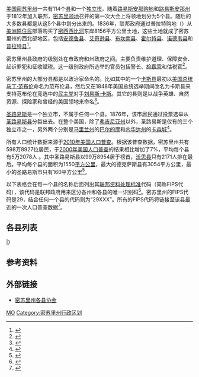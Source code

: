 {{Image label begin|image=Missouri Locator Map.PNG|thumb|caption=可点击的密苏里州各县分布图|width={{{width|387}}}|float={{{float|right}}}}}
{{Image label|x= 24|y= 18|scale={{{width|387}}}/387|text=[[艾奇逊县_(密苏里州)|AT]]}}
{{Image label|x= 32|y= 36|scale={{{width|387}}}/387|text=[[霍尔特县_(密苏里州)|HO]]}}
{{Image label|x= 52|y= 20|scale={{{width|387}}}/387|text=[[诺德韦县_(密苏里州)|ND]]}}
{{Image label|x= 57|y= 48|scale={{{width|387}}}/387|text=[[安德鲁县_(密苏里州)|AN]]}}
{{Image label|x= 59|y= 71|scale={{{width|387}}}/387|text=[[布坎南县_(密苏里州)|BH]]}}
{{Image label|x= 61|y= 91|scale={{{width|387}}}/387|text=[[普拉特县_(密苏里州)|PL]]}}
{{Image label|x= 79|y= 94|scale={{{width|387}}}/387|text=[[克莱县_(密苏里州)|CY]]}}
{{Image label|x= 80|y= 76|scale={{{width|387}}}/387|text=[[克林顿县_(密苏里州)|CT]]}}
{{Image label|x= 79|y= 55|scale={{{width|387}}}/387|text=[[迪卡尔布县_(密苏里州)|DK]]}}
{{Image label|x= 79|y= 34|scale={{{width|387}}}/387|text=[[金特里县_(密苏里州)|GY]]}}
{{Image label|x= 76|y= 15|scale={{{width|387}}}/387|text=[[沃思县_(密苏里州)|WO]]}}
{{Image label|x=103|y= 24|scale={{{width|387}}}/387|text=[[哈里森县_(密苏里州)|HA]]}}
{{Image label|x=103|y= 51|scale={{{width|387}}}/387|text=[[戴维斯县_(密苏里州)|DV]]}}
{{Image label|x=103|y= 73|scale={{{width|387}}}/387|text=[[考德威尔县_(密苏里州)|CD]]}}
{{Image label|x=103|y= 93|scale={{{width|387}}}/387|text=[[雷县_(密苏里州)|RY]]}}
{{Image label|x=129|y= 87|scale={{{width|387}}}/387|text=[[卡洛尔县_(密苏里州)|CR]]}}
{{Image label|x=128|y= 63|scale={{{width|387}}}/387|text=[[利文斯顿县_(密苏里州)|LV]]}}
{{Image label|x=126|y= 40|scale={{{width|387}}}/387|text=[[格兰迪县_(密苏里州)|GN]]}}
{{Image label|x=125|y= 19|scale={{{width|387}}}/387|text=[[默瑟县_(密苏里州)|ME]]}}
{{Image label|x=155|y= 14|scale={{{width|387}}}/387|text=[[普特南县_(密苏里州)|PM]]}}
{{Image label|x=152|y= 34|scale={{{width|387}}}/387|text=[[沙利文县_(密苏里州)|SV]]}}
{{Image label|x=156|y= 57|scale={{{width|387}}}/387|text=[[林县_(密苏里州)|LI]]}}
{{Image label|x=159|y= 80|scale={{{width|387}}}/387|text=[[沙里顿县_(密苏里州)|CN]]}}
{{Image label|x=186|y= 86|scale={{{width|387}}}/387|text=[[兰道夫县_(密苏里州)|RH]]}}
{{Image label|x=181|y= 59|scale={{{width|387}}}/387|text=[[梅肯县_(密苏里州)|MC]]}}
{{Image label|x=181|y= 35|scale={{{width|387}}}/387|text=[[亚代尔县_(密苏里州)|AD]]}}
{{Image label|x=185|y= 15|scale={{{width|387}}}/387|text=[[斯凯勒县_(密苏里州)|SR]]}}
{{Image label|x=207|y= 16|scale={{{width|387}}}/387|text=[[苏格兰县_(密苏里州)|SD]]}}
{{Image label|x=228|y= 19|scale={{{width|387}}}/387|text=[[克拉克县_(密苏里州)|CK]]}}
{{Image label|x=207|y= 39|scale={{{width|387}}}/387|text=[[诺克斯县_(密苏里州)|KX]]}}
{{Image label|x=229|y= 41|scale={{{width|387}}}/387|text=[[刘易斯县_(密苏里州)|LW]]}}
{{Image label|x=211|y= 62|scale={{{width|387}}}/387|text=[[谢尔比县_(密苏里州)|SH]]}}
{{Image label|x=234|y= 61|scale={{{width|387}}}/387|text=[[马里昂县_(密苏里州)|MN]]}}
{{Image label|x=214|y= 84|scale={{{width|387}}}/387|text=[[门罗县_(密苏里州)|MR]]}}
{{Image label|x=241|y= 78|scale={{{width|387}}}/387|text=[[罗尔斯县_(密苏里州)|RS]]}}
{{Image label|x=222|y=104|scale={{{width|387}}}/387|text=[[奥德雷恩县_(密苏里州)|AU]]}}
{{Image label|x=262|y= 93|scale={{{width|387}}}/387|text=[[派克县_(密苏里州)|PI]]}}
{{Image label|x=274|y=114|scale={{{width|387}}}/387|text=[[林肯县_(密苏里州)|LN]]}}
{{Image label|x=245|y=119|scale={{{width|387}}}/387|text=[[蒙哥马利县_(密苏里州)|MY]]}}
{{Image label|x=218|y=128|scale={{{width|387}}}/387|text=[[卡勒韦县_(密苏里州)|CW]]}}
{{Image label|x=196|y=116|scale={{{width|387}}}/387|text=[[布恩县_(密苏里州)|BN]]}}
{{Image label|x=174|y=109|scale={{{width|387}}}/387|text=[[霍华德县_(密苏里州)|HW]]}}
{{Image label|x=146|y=110|scale={{{width|387}}}/387|text=[[萨林县_(密苏里州)|SA]]}}
{{Image label|x=116|y=113|scale={{{width|387}}}/387|text=[[拉法叶县_(密苏里州)|LF]]}}
{{Image label|x= 84|y=119|scale={{{width|387}}}/387|text=[[杰克逊县_(密苏里州)|JK]]}}
{{Image label|x= 82|y=142|scale={{{width|387}}}/387|text=[[卡斯县_(密苏里州)|CS]]}}
{{Image label|x=114|y=136|scale={{{width|387}}}/387|text=[[约翰逊县_(密苏里州)|JO]]}}
{{Image label|x=143|y=137|scale={{{width|387}}}/387|text=[[佩蒂斯县_(密苏里州)|PE]]}}
{{Image label|x=169|y=130|scale={{{width|387}}}/387|text=[[库珀县_(密苏里州)|CP]]}}
{{Image label|x=164|y=160|scale={{{width|387}}}/387|text=[[摩根县_(密苏里州)|MG]]}}
{{Image label|x=179|y=146|scale={{{width|387}}}/387|text=[[莫尼托县_(密苏里州)|MO]]}}
{{Image label|x=199|y=153|scale={{{width|387}}}/387|text=[[科尔县_(密苏里州)|CO]]}}
{{Image label|x=192|y=175|scale={{{width|387}}}/387|text=[[米勒县_(密苏里州)|ML]]}}
{{Image label|x=220|y=161|scale={{{width|387}}}/387|text=[[欧塞奇县_(密苏里州)|OS]]}}
{{Image label|x=218|y=177|scale={{{width|387}}}/387|text=[[玛丽县_(密苏里州)|MA]]}}
{{Image label|x=241|y=158|scale={{{width|387}}}/387|text=[[加斯科内德县_(密苏里州)|GA]]}}
{{Image label|x=258|y=134|scale={{{width|387}}}/387|text=[[沃伦县_(密苏里州)|WN]]}}
{{Image label|x=285|y=134|scale={{{width|387}}}/387|text=[[圣查尔斯县_(密苏里州)|CH]]}}
{{Image label|x=268|y=162|scale={{{width|387}}}/387|text=[[富兰克林县_(密苏里州)|FK]]}}
{{Image label|x=300|y=147|scale={{{width|387}}}/387|text=[[圣路易斯县_(密苏里州)|SL]]}}
{{Image label|x=320|y=143|scale={{{width|387}}}/387|text=[[圣路易斯_(密苏里州)|←LC]]}}
{{Image label|x=297|y=169|scale={{{width|387}}}/387|text=[[杰佛逊县_(密苏里州)|JE]]}}
{{Image label|x=316|y=197|scale={{{width|387}}}/387|text=[[圣热讷维耶沃县_(密苏里州)|SG]]}}
{{Image label|x=337|y=208|scale={{{width|387}}}/387|text=[[佩里县_(密苏里州)|PY]]}}
{{Image label|x=300|y=206|scale={{{width|387}}}/387|text=[[圣弗朗索瓦县_(密苏里州)|SF]]}}
{{Image label|x=310|y=225|scale={{{width|387}}}/387|text=[[麦迪逊县_(密苏里州)|MI]]}}
{{Image label|x=282|y=211|scale={{{width|387}}}/387|text=[[艾昂县_(密苏里州)|IR]]}}
{{Image label|x=276|y=191|scale={{{width|387}}}/387|text=[[华盛顿县_(密苏里州)|WA]]}}
{{Image label|x=254|y=190|scale={{{width|387}}}/387|text=[[克劳福德县_(密苏里州)|CF]]}}
{{Image label|x=227|y=195|scale={{{width|387}}}/387|text=[[费尔普斯县_(密苏里州)|PH]]}}
{{Image label|x=202|y=201|scale={{{width|387}}}/387|text=[[普瓦斯基县_(密苏里州)|PU]]}}
{{Image label|x=167|y=185|scale={{{width|387}}}/387|text=[[康登县_(密苏里州)|CM]]}}
{{Image label|x=142|y=193|scale={{{width|387}}}/387|text=[[希科里县_(密苏里州)|HI]]}}
{{Image label|x=142|y=167|scale={{{width|387}}}/387|text=[[本顿县_(密苏里州)|BE]]}}
{{Image label|x=114|y=162|scale={{{width|387}}}/387|text=[[亨利县_(密苏里州)|HE]]}}
{{Image label|x= 83|y=171|scale={{{width|387}}}/387|text=[[贝茨县_(密苏里州)|BA]]}}
{{Image label|x=115|y=185|scale={{{width|387}}}/387|text=[[圣克莱尔县_(密苏里州)|CL]]}}
{{Image label|x= 83|y=199|scale={{{width|387}}}/387|text=[[弗农县_(密苏里州)|VE]]}}
{{Image label|x=111|y=209|scale={{{width|387}}}/387|text=[[锡达县_(密苏里州)|CE]]}}
{{Image label|x= 84|y=224|scale={{{width|387}}}/387|text=[[巴顿县_(密苏里州)|BT]]}}
{{Image label|x=111|y=228|scale={{{width|387}}}/387|text=[[戴德县_(密苏里州)|DD]]}}
{{Image label|x=136|y=216|scale={{{width|387}}}/387|text=[[波尔克县_(密苏里州)|PK]]}}
{{Image label|x=158|y=211|scale={{{width|387}}}/387|text=[[达拉斯县_(密苏里州)|DA]]}}
{{Image label|x=139|y=241|scale={{{width|387}}}/387|text=[[格林县_(密苏里州)|GR]]}}
{{Image label|x=153|y=262|scale={{{width|387}}}/387|text=[[克里斯蒂安县_(密苏里州)|XN]]}}
{{Image label|x=163|y=239|scale={{{width|387}}}/387|text=[[韦伯斯特县_(密苏里州)|WB]]}}
{{Image label|x=182|y=213|scale={{{width|387}}}/387|text=[[拉克利德县_(密苏里州)|LA]]}}
{{Image label|x=186|y=240|scale={{{width|387}}}/387|text=[[赖特县_(密苏里州)|WR]]}}
{{Image label|x=186|y=263|scale={{{width|387}}}/387|text=[[道格拉斯县_(密苏里州)|DG]]}}
{{Image label|x=219|y=236|scale={{{width|387}}}/387|text=[[德克萨斯县_(密苏里州)|TX]]}}
{{Image label|x=242|y=216|scale={{{width|387}}}/387|text=[[登特县_(密苏里州)|DT]]}}
{{Image label|x=247|y=248|scale={{{width|387}}}/387|text=[[香农县_(密苏里州)|SN]]}}
{{Image label|x=273|y=234|scale={{{width|387}}}/387|text=[[雷诺兹县_(密苏里州)|RN]]}}
{{Image label|x=299|y=251|scale={{{width|387}}}/387|text=[[韦恩县_(密苏里州)|WY]]}}
{{Image label|x=325|y=243|scale={{{width|387}}}/387|text=[[波林格县_(密苏里州)|BO]]}}
{{Image label|x=346|y=230|scale={{{width|387}}}/387|text=[[开普吉拉多县|CG]]}}
{{Image label|x=331|y=269|scale={{{width|387}}}/387|text=[[斯托达德县_(密苏里州)|ST]]}}
{{Image label|x=351|y=254|scale={{{width|387}}}/387|text=[[斯科特县_(密苏里州)|SC]]}}
{{Image label|x=364|y=268|scale={{{width|387}}}/387|text=[[密西西比县_(密苏里州)|MS]]}}
{{Image label|x=340|y=293|scale={{{width|387}}}/387|text=[[新马德里县_(密苏里州)|NM]]}}
{{Image label|x=338|y=319|scale={{{width|387}}}/387|text=[[佩米斯科特县_(密苏里州)|PS]]}}
{{Image label|x=320|y=323|scale={{{width|387}}}/387|text=[[邓克林县_(密苏里州)|DU]]}}
{{Image label|x=305|y=278|scale={{{width|387}}}/387|text=[[巴特勒县_(密苏里州)|BU]]}}
{{Image label|x=274|y=263|scale={{{width|387}}}/387|text=[[卡特县_(密苏里州)|CA]]}}
{{Image label|x=282|y=283|scale={{{width|387}}}/387|text=[[里普利县_(密苏里州)|RI]]}}
{{Image label|x=248|y=281|scale={{{width|387}}}/387|text=[[俄勒冈县_(密苏里州)|OR]]}}
{{Image label|x=222|y=274|scale={{{width|387}}}/387|text=[[豪厄尔县_(密苏里州)|HL]]}}
{{Image label|x=190|y=283|scale={{{width|387}}}/387|text=[[奥札克县|OZ]]}}
{{Image label|x=158|y=282|scale={{{width|387}}}/387|text=[[托尼县_(密苏里州)|TA]]}}
{{Image label|x=134|y=277|scale={{{width|387}}}/387|text=[[斯通县_(密苏里州)|SE]]}}
{{Image label|x=113|y=251|scale={{{width|387}}}/387|text=[[劳伦斯县_(密苏里州)|LR]]}}
{{Image label|x= 86|y=244|scale={{{width|387}}}/387|text=[[杰斯帕县_(密苏里州)|JA]]}}
{{Image label|x= 83|y=265|scale={{{width|387}}}/387|text=[[牛顿县_(密苏里州)|NN]]}}
{{Image label|x=112|y=278|scale={{{width|387}}}/387|text=[[巴里县_(密苏里州)|BY]]}}
{{Image label|x= 82|y=285|scale={{{width|387}}}/387|text=[[麦克唐纳县_(密苏里州)|MD]]}}
{{Image label end}}

[[美国|美国]][[密苏里州|密苏里州]]一共有114个[[县_(美国)|县]]和一个[[独立市|独立市]]。随着[[路易斯安那购地|路易斯安那购地]]和[[路易斯安那州|路易斯安那州]]于1812年加入联邦，[[密苏里领地|密苏里领地]]召开的第一次大会上将领地划分为5个县。随后的大多数县都是从这5个县中划分出来的。1836年，联邦政府通过普拉特购地（{{lang|en|Platte Purchase}}）从[[美洲原住民|美洲原住民]]部落购买了[[密西西比河|密西西比河]]东岸8156平方公里土地，这些土地就成了密苏里州的西北部地区，包括[[安德鲁县_(密苏里州)|安德鲁县]]、[[艾奇逊县_(密苏里州)|艾奇逊县]]、[[布坎南县_(密苏里州)|布坎南县]]、[[霍尔特县_(密苏里州)|霍尔特县]]、[[诺德韦县_(密苏里州)|诺德韦县]]和[[普拉特县_(密苏里州)|普拉特县]]<ref name="sos2">{{cite web|url=http://www.sos.mo.gov/archives/history/timeline/timeline1.asp|title=Timeline of Missouri History: 1673-1799|accessdate=2013-07-02|publisher=Missouri State Government Web|archive-date=2013-07-19|archive-url=https://web.archive.org/web/20130719053457/http://www.sos.mo.gov/archives/history/timeline/timeline1.asp|dead-url=no}}</ref>。

密苏里州县政府的级别处在市政府和州政府之间。主要负责维护道理、保障安全、起诉罪犯和征收赋税。这一级别政府所选举的官员包括警长、[[检察官|检察官]]和估税官<ref name="mo">{{cite web |url=http://www.mo.gov/mo/county.htm |title=County Government Links |accessdate=2010-01-09 |publisher=Missouri State Government Web |archiveurl=https://web.archive.org/web/20100110074754/http://www.mo.gov/mo/county.htm |archivedate=2010-01-10 |deadurl=yes }}</ref>。

密苏里州的大部分县都是以政治家命名的。比如其中的一个[[卡斯县_(密苏里州)|卡斯县]]最初以[[美国总统|美国总统]][[马丁·范布伦|马丁·范布伦]]命名为范布伦县，然后又在1848年美国总统选举期间改名为卡斯县来支持范布伦在竞选中的[[美国民主党|民主党]]对手[[刘易斯·卡斯|刘易斯·卡斯]]。其它的县则是以战争英雄、自然资源、探险家和曾经的美国领地来命名<ref name="sos">{{cite web|url=http://www.sos.mo.gov/archives/history/counties.asp|title=What are the Origins of Missouri Counties?|accessdate=2013-07-02|publisher=Missouri State Government Web|archive-date=2013-05-29|archive-url=https://web.archive.org/web/20130529024318/http://www.sos.mo.gov/archives/history/counties.asp|dead-url=no}}</ref>。

[[圣路易斯|圣路易斯]]是一个独立市，不属于任何一个县。1876年，该市居民通过投票选举从[[圣路易斯县_(密苏里州)|圣路易斯县]]分裂出去。在整个美国，除了[[弗吉尼亚州|弗吉尼亚州]]以外，圣路易斯是仅有的三个独立市之一，另外两个分别是[[马里兰州|马里兰州]]的[[巴尔的摩|巴尔的摩]]和[[内华达州|内华达州]]的[[卡森城_(内华达州)|卡森城]]<ref name="st">{{cite web |url=http://stlouis.missouri.org/about/government.html |title=About St. Louis: Government |publisher=City of St. Louis |accessdate=2011-06-06 |archiveurl=https://web.archive.org/web/20110607113734/http://stlouis.missouri.org/about/government.html |archivedate=2011-06-07 |deadurl=yes }}</ref>。

所有人口统计数据来源于[[2010年美国人口普查|2010年美国人口普查]]。根据该普查数据，密苏里州共有598万8927位居民，于[[2000年美国人口普查|2000年美国人口普查]]的结果相比增加了7%，平均每个县有5万2078人<!-- Mo pop. / 115 -->。其中圣路易斯县以99万8954居于榜首，[[沃思县_(密苏里州)|沃思县]]只有2171人排在最后。平均每个县的面积为1550[[平方公里|平方公里]]，最大的德克萨斯县有3054平方公里，最小的圣路易斯市只有160平方公里<ref name="MO Counties map">{{cite web |url=http://quickfacts.census.gov/qfd/maps/missouri_map.html |work=U.S. Census Bureau |title=Missouri County Selection Map |accessdate=2013-07-02 |archiveurl=https://web.archive.org/web/20130702131713/http://quickfacts.census.gov/qfd/maps/missouri_map.html |archivedate=2013-07-02 |deadurl=yes }}</ref>。

以下表格会在每一个县的名称后面列出其[[联邦资料处理标准|联邦资料处理标准]]代码（简称FIPS代码），该代码是联邦政府用来区分各州和各县的唯一识别码<ref>{{cite web | url=http://www.itl.nist.gov/fipspubs/fip6-4.htm | title=FIPS Publish 6-4 | publisher=National Institute of Standards and Technology | accessdate=2013-06-07 | deadurl=yes | archiveurl=https://web.archive.org/web/20130929074056/http://www.itl.nist.gov/fipspubs/fip6-4.htm | archivedate=2013-09-29 | df= }}</ref>。密苏里州的FIPS代码是29，结合任何一个县的代码则为“29XXX”。所有的FIPS代码将链接至该县最近的一次人口普查数据<ref name="epa">{{cite web |url=http://www.epa.gov/enviro/html/codes/mo.html |title=EPA County FIPS Code Listing |accessdate=2013-07-02 |publisher=US Environmental Protection Agency |deadurl=yes |archiveurl=https://web.archive.org/web/20140321202549/http://www.epa.gov/enviro/html/codes/mo.html |archivedate=2014-03-21 }}</ref>。

{{clear}}

== 各县列表 ==
{{Countytabletop
| region_width      = 120px
| fips_ref          = <ref name="epa" />
| region_seat_width = 80px
| region_seat_title = [[县治|县治]]
| region_seat_ref   = <ref name="NACO">{{cite web |url=http://www.naco.org/Template.cfm?Section=Find_a_County&Template=/cffiles/counties/state.cfm&state.cfm&statecode=MO |title=NACo - Find a county |publisher=National Association of Counties |accessdate=2009-09-17 |archiveurl=https://web.archive.org/web/20100124183711/http://www.naco.org/Template.cfm?Section=Find_a_County&Template=%2Fcffiles%2Fcounties%2Fstate.cfm&state.cfm&statecode=MO |archivedate=2010-01-24 |deadurl=yes }}</ref>
| data2_width       = 
| data2_title       = 成立
| data2_ref         = <ref name="NACO"/>
| data3_width       = 50px
| data3_title       = 来源
| data3_unsortable  = yes
| data3_ref         = <ref name="sos"/>
| data4_width       =
| data4_unsortable  = yes
| data4_title       = 辞源
| data4_ref         = <ref name="sos"/><ref name="etym">{{cite book | last=Beatty |first=Michael | title =County Name Origins of the United States | url=https://archive.org/details/countynameorigin0000beat | publisher =McFarland Press | year =2001 | isbn =0-7864-1025-6}}</ref><ref name="etym2">{{cite book |last1=Coulet du Gard |first1=René |last2=Coulet Western |first2=Dominique |title=The Handbook of American Counties, Parishes and Independent Cities|url=https://archive.org/details/handbookofameric0000coul |publisher=Editions des Deux Mondes |year=1981 |isbn=0-939586-00-2}}</ref>
| population_ref    = <ref name="MO Counties map" />
| area_ref          = <ref name="NACO"/>
}}
{{Countyrow|N=29|Num=001| Name=亚代尔县| Seat=柯克斯维尔 | Data2=1841 | Data3=梅肯县 |Data4=[[肯塔基州州长列表|第7任]][[肯塔基州|肯塔基州]][[肯塔基州州长|州长]][[约翰·亚岱尔|约翰·亚岱尔]]| Population=25607| Area=1471平方公里| Size=80px|Map= Map_of_Missouri_highlighting_Adair_County.svg}}
{{Countyrow|N=29|Num=003| Name=安德鲁县| Seat=萨凡纳| Data2=1841 | Data3=普拉特购地 |Data4=安德鲁·杰克逊·戴维斯（{{lang|en|Andrew Jackson Davis}}，唯灵论者，定居圣路易斯的传教士| Population=17291| Area=1127平方公里| Size=80px |Map=Map_of_Missouri_highlighting_Andrew_County.svg}}
{{Countyrow|N=29|Num=005| Name=艾奇逊县 | Seat=罗克波特 | Data2=1843 | Data3=霍尔特县和普拉特购地|Data4=密苏里州[[民主党_(美国)|民主党]][[联邦参议员|联邦参议员]] [[戴维·赖斯·艾奇逊|戴维·赖斯·艾奇逊]]| Population=5685| Area=1412平方公里| Size=80px|Map=Map_of_Missouri_highlighting_Atchison_County.svg}}
{{Countyrow|N=29|Num=007| Name=奥德雷恩县| Seat=墨西哥| Data2=1831 | Data3=卡勒韦县、门罗县和罗尔斯县|Data4=詹姆斯·H·奥德雷恩，[[1812年战争|1812年战争]]上校，密苏里州议员| Population=25529| Area=1795平方公里| Size=80px |Map=Map_of_Missouri_highlighting_Audrain_County.svg}}
{{Countyrow|N=29|Num=009| Name=巴里县| Seat=卡斯维尔| Data2=1835 | Data3=格林县 |Data4=[[威廉·T·巴里|威廉·T·巴里]]，法学家、美国邮政署署长 | Population=35597| Area=2018平方公里| Size=80px |Map=Map_of_Missouri_highlighting_Barry_County.svg}}
{{Countyrow|N=29|Num=011| Name=巴顿县| Seat=拉马尔| Data2=1855 | Data3=杰斯帕县 |Data4=大卫·巴顿（{{lang|en|David Barton}}），密苏里州最早的联邦参议员之一| Population=12402| Area=1538平方公里| Size=80px|Map=Map_of_Missouri_highlighting_Barton_County.svg}}
{{Countyrow|N=29|Num=013| Name=贝茨县| Seat=巴特勒| Data2=1841 | Data3=卡斯县|Data4=第二任密苏里州长弗雷德里克·贝茨| Population=17049| Area=2196平方公里| Size=80px |Map=Map_of_Missouri_highlighting_Bates_County.svg}}
{{Countyrow|N=29|Num=015| Name=本顿县| Seat=华沙| Data2=1835 | Data3=佩蒂斯县和格林县 |Data4=密苏里州联邦参议员托马斯·哈特·本顿| Population=19056| Area=1826平方公里| Size=80px|Map=Map_of_Missouri_highlighting_Benton_County.svg}}
{{Countyrow|N=29|Num=017| Name=波林格县| Seat=马伯希尔| Data2=1851 | Data3=开普吉拉多县、麦迪逊、斯托达德县和韦恩县|Data4=乔治·弗雷德里克·波林格，州内早期居民| Population=12363| Area=1608平方公里| Size=80px|Map=Map_of_Missouri_highlighting_Bollinger_County.svg}}
{{Countyrow|N=29|Num=019| Name=布恩县| Seat=哥伦比亚市| Data2=1821 | Data3=霍华德县 |Data4=[[丹尼尔·布恩|丹尼尔·布恩]]，拓荒者、探险家和[[狩猎|猎人]] | Population=162642| Area=1774平方公里| Size=80px |Map=Map_of_Missouri_highlighting_Boone_County.svg}}
{{Countyrow|N=29|Num=021| Name=布坎南县| Seat=圣约瑟夫| Data2=1838 | Data3=普拉特购地 |Data4=[[美国总统列表|第15任]][[美国总统|美国总统]][[詹姆斯·布坎南|詹姆斯·布坎南]]| Population=89201| Area=1062平方公里| Size=80px|Map=Map_of_Missouri_highlighting_Buchanan_County.svg}}
{{Countyrow|N=29|Num=023| Name=巴特勒县| Seat=波普拉布拉夫| Data2=1849 | Data3=韦恩县|Data4=[[联邦众议员|联邦众议员]]威廉·O·巴特勒| Population=42794| Area=1808平方公里| Size=80px |Map=Map_of_Missouri_highlighting_Butler_County.svg}}
{{Countyrow|N=29|Num=025| Name=考德威尔县| Seat=金斯顿| Data2=1836 | Data3=雷县 |Data4=不确定，可能是一位名叫约翰·考德威尔（{{lang|en|John Caldwell}}）的印第安哨兵，或是同样叫这个名字的肯塔基州副州长，或德克萨斯独立宣言的签置人之一马修·考德威尔（{{lang|en|Mathew Caldwell}}）| Population=9424| Area=1111平方公里| Size=80px |Map=Map_of_Missouri_highlighting_Caldwell_County.svg}}
{{Countyrow|N=29|Num=027| Name=卡勒韦县| Seat=富尔顿| Data2=1821 | Data3=布恩县、霍华德县和蒙哥马利县|Data4=詹姆斯·卡勒韦（{{lang|en|James Callaway}}），[[1812年战争|1812年战争]]士兵，[[丹尼尔·布恩|丹尼尔·布恩]]的孙子| Population=44332| Area=2183平方公里| Size=80px|Map=Map_of_Missouri_highlighting_Callaway_County.svg}}
{{Countyrow|N=29|Num=029| Name=康登县| Seat=康登顿| Data2=1841 | Data3=本顿县、摩根县和普瓦斯基县|Data4=查尔斯·普拉特，第一世康登伯爵，[[英格兰|英格兰]][[法学家|法学家]]、[[法官|法官]]、[[辉格党_(英国)|辉格党]][[政治人物|政治家]]，公民自由的倡导者| Population=44002| Area=1696平方公里| Size=80px |Map=Map_of_Missouri_highlighting_Camden_County.svg}}
{{Countyrow|N=29|Num=031| Name=开普吉拉多县| Seat=杰克逊| Data2=1812 | Data3=最早的五县之一 |Data4=吉拉尔多先生，法国军官，这一地区的早期探险家| Population=75674| Area=1500平方公里| Size=80px |Map=Map_of_Missouri_highlighting_Cape_Girardeau_County.svg}}
{{Countyrow|N=29|Num=033| Name=卡罗尔县| Seat=卡罗尔顿| Data2=1833 | Data3=雷县 |Data4=[[查尔斯·卡罗尔|查尔斯·卡罗尔]]，[[大陆会议|大陆会议]]代表，[[马里兰州|马里兰州]]联邦参议员| Population=9295| Area=1800平方公里| Size=80px |Map=Map_of_Missouri_highlighting_Carroll_County.svg}}
{{Countyrow|N=29|Num=035| Name=卡特县| Seat=范布伦| Data2=1859 | Data3=俄勒冈县、雷诺兹县、里普利县和香农县|Data4=早期定居者金利·卡特（{{lang|en|Zimri Carter}}）| Population=6265| Area=1316平方公里| Size=80px|Map=Map_of_Missouri_highlighting_Carter_County.svg}}
{{Countyrow|N=29|Num=037| Name=卡斯县| Seat=哈里森维尔 | Data2=1833 | Data3=杰克逊县|Data4=[[密歇根州|密歇根州]]联邦参议员[[刘易斯·卡斯|刘易斯·卡斯]]| Population=99478| Area=1810平方公里| Size=80px |Map=Map_of_Missouri_highlighting_Cass_County.svg}}
{{Countyrow|N=29|Num=039| Name=锡达县| Seat=斯托克顿| Data2=1845 | Data3=戴德县和圣克莱尔县|Data4=以丰富的美国红香杉（{{lang|en|Eastern Red Cedar}}）命名| Population=13982| Area=1233平方公里| Size=80px|Map=Map_of_Missouri_highlighting_Cedar_County.svg}}
{{Countyrow|N=29|Num=041| Name=沙里顿县| Seat=基特维尔| Data2=1821 | Data3=霍华德县 |Data4=同名河流，是[[密苏里河|密苏里河]]的[[支流|支流]]| Population=7831| Area=1958平方公里 | Size=80px |Map=Map_of_Missouri_highlighting_Chariton_County.svg}}
{{Countyrow|N=29|Num=043| Name=克里斯蒂安县| Seat=奥扎克| Data2=1859 | Data3=格林县、托尼县和韦伯斯特县|Data4=[[美国独立战争|美国独立战争]][[上校|上校]]威廉·克里斯蒂安（{{lang|en|William Christian}}）| Population=77422| Area=1458平方公里| Size=80px |Map=Map_of_Missouri_highlighting_Christian_County.svg}}
{{Countyrow|N=29|Num=045| Name=克拉克县| Seat=卡霍卡| Data2=1836 | Data3=刘易斯县|Data4=[[威廉·克拉克|威廉·克拉克]]，探险家，士兵，领地总督| Population=7139| Area=1313平方公里| Size=80px |Map=Map_of_Missouri_highlighting_Clark_County.svg}}
{{Countyrow|N=29|Num=047| Name=克莱县| Seat=自由城| Data2=1822 | Data3=雷县 |Data4=来自肯塔基州的联邦参议员和演说家[[亨利·克莱|亨利·克莱]]| Population=221939| Area=1026平方公里| Size=80px |Map=Map_of_Missouri_highlighting_Clay_County.svg}}
{{Countyrow|N=29|Num=049| Name=克林顿县| Seat=普拉茨堡 | Data2=1833 | Data3=克莱县 |Data4=[[乔治·克林顿|乔治·克林顿]]、[[纽约州|纽约州]]州长，[[军人|军人]]，被认为是[[美国开国元勋|美国开国元勋]]之一 | Population=20743| Area=1085平方公里| Size=80px |Map=Map_of_Missouri_highlighting_Clinton_County.svg}}
{{Countyrow|N=29|Num=051| Name=科尔县| Seat=杰斐逊城| Data2=1820 | Data3=库珀县 |Data4=史蒂芬·科尔（{{lang|en|Stephen Cole}}），开拓定居者| Population=75990| Area=1015平方公里| Size=80px |Map=Map_of_Missouri_highlighting_Cole_County.svg}}
{{Countyrow|N=29|Num=053| Name=库珀县| Seat=布恩维尔| Data2=1818 | Data3=霍华德县 |Data4=沙舍尔·本杰明·库珀（{{lang|en|Sarshel Benjamin Cooper}}），开拓定居者| Population=17601| Area=1463平方公里| Size=80px|Map=Map_of_Missouri_highlighting_Cooper_County.svg}}
{{Countyrow|N=29|Num=055| Name=克劳福德县| Seat=斯蒂尔维尔 | Data2=1829 | Data3=加斯科内德县 |Data4=[[威廉·H·克劳福德|威廉·H·克劳福德]]，[[乔治亚州|乔治亚州]]联邦参议员，[[美国财政部长|美国财政部长]]、[[法官|法官]]| Population=24696| Area=1924平方公里| Size=80px |Map=Map_of_Missouri_highlighting_Crawford_County.svg}}
{{Countyrow|N=29|Num=057| Name=戴德县| Seat=格林菲尔德| Data2=1841 | Data3=巴里县和波尔克县|Data4=[[第二次塞米诺尔战争|第二次塞米诺尔战争]][[美国陆军|美国陆军]]第4步兵团弗朗西斯·L·戴德（{{lang|en|Francis L. Dade}}）少校| Population=7883| Area=1269平方公里| Size=80px |Map=Map_of_Missouri_highlighting_Dade_County.svg}}
{{Countyrow|N=29|Num=059| Name=达拉斯县| Seat=布法罗| Data2=1841 | Data3=波尔克县|Data4=[[美国副总统|美国副总统]][[乔治·M·达拉斯|乔治·M·达拉斯]]| Population=16777| Area=1404平方公里| Size=80px |Map=Map_of_Missouri_highlighting_Dallas_County.svg}}
{{Countyrow|N=29|Num=061| Name=戴维斯县| Seat=加勒廷| Data2=1836 | Data3=雷县 |Data4=约瑟夫·汉密尔顿·戴维斯（{{lang|en|Joseph Hamilton Daviess}}），[[印第安纳州|印第安纳州]][[龙骑兵|龙骑兵]]指挥官| Population=8433| Area=1469平方公里| Size=80px |Map=Map_of_Missouri_highlighting_Daviess_County.svg}}
{{Countyrow|N=29|Num=063| Name=迪卡尔布县| Seat=梅斯维尔| Data2=1843 | Data3=克林顿县 |Data4= 约翰·迪卡尔布（{{lang|en|Johann de Kalb}}），[[美国独立战争|美国独立战争]][[大陆军|大陆军]][[少将|少将]]| Population=12892| Area=1098平方公里| Size=80px |Map=Map_of_Missouri_highlighting_DeKalb_County.svg}}
{{Countyrow|N=29|Num=065| Name=登特县| Seat=塞勒姆| Data2=1851 | Data3=克劳福德县和香农县|Data4=詹姆斯·登特（{{lang|en|James Dent}}），开拓定居者| Population=15657| Area=1953平方公里| Size=80px |Map=Map_of_Missouri_highlighting_Dent_County.svg}}
{{Countyrow|N=29|Num=067| Name=道格拉斯县| Seat=阿瓦| Data2=1857 | Data3=奥札克县|Data4=史蒂芬·A·道格拉斯（{{lang|en|Stephen A. Douglas}}），[[伊利诺伊州|伊利诺伊州]]联邦参议员，[[1860年美国总统选举|1860年美国总统选举]]民主党总统[[候选人|候选人]]| Population=13684| Area=2111平方公里| Size=80px |Map=Map_of_Missouri_highlighting_Douglas_County.svg}}
{{Countyrow|N=29|Num=069| Name=邓克林县| Seat=肯尼特| Data2=1843 | Data3=斯托达德县|Data4=丹尼尔·邓克林（{{lang|en|Daniel Dunklin}}），第五任密苏里州州长| Population=31953| Area=1414平方公里| Size=80px|Map=Map_of_Missouri_highlighting_Dunklin_County.svg}}
{{Countyrow|N=29|Num=071| Name=富兰克林县| Seat=尤宁| Data2=1818 | Data3=圣路易斯县 |Data4=[[美国开国元勋|美国开国元勋]][[本杰明·富兰克林|本杰明·富兰克林]]| Population=101492| Area=2388平方公里| Size=80px |Map=Map_of_Missouri_highlighting_Franklin_County.svg}}
{{Countyrow|N=29|Num=073| Name=加斯科内德县| Seat=赫曼| Data2=1821 | Data3=富兰克林县|Data4=同名河流，[[密苏里河|密苏里河]]的一条支流| Population=15222| Area=1347平方公里| Size=80px|Map=Map_of_Missouri_highlighting_Gasconade_County.svg}}
{{Countyrow|N=29|Num=075| Name=金特里县| Seat=奥尔巴尼| Data2=1841 | Data3=克林顿县 |Data4=理查德·金特里（{{lang|en|Richard Gentry}}），塞米诺尔战争中杰出的美军上校| Population=6738| Area=1274平方公里| Size=80px|Map=Map_of_Missouri_highlighting_Gentry_County.svg}}
{{Countyrow|N=29|Num=077| Name=格林县| Seat=斯普林菲尔德| Data2=1833 | Data3=克劳福德县和韦恩县|Data4=[[美国独立战争|美国独立战争]][[大陆军|大陆军]][[少将|少将]]内森纳尔·格林（{{lang|en|Nathanael Greene}}）| Population=275174| Area=1748平方公里| Size=80px|Map=Map_of_Missouri_highlighting_Greene_County.svg}}
{{Countyrow|N=29|Num=079| Name=格兰迪县| Seat=托伦顿| Data2=1839 | Data3=利文斯顿县|Data4=[[费利克斯·格伦迪|费利克斯·格伦迪]]，[[田纳西州|田纳西州]]联邦众议员和参议员，第13任[[美国司法部长|美国司法部长]] | Population=10261| Area=1129平方公里| Size=80px |Map=Map_of_Missouri_highlighting_Grundy_County.svg}}
{{Countyrow|N=29|Num=081| Name=哈里森县| Seat=贝瑟尼| Data2=1843 | Data3=戴维斯县|Data4=密苏里州联邦众议员艾伯特·G·哈里森（{{lang|en|Albert G. Harrison}}）| Population=8957| Area=1878平方公里| Size=80px |Map=Map_of_Missouri_highlighting_Harrison_County.svg}}
{{Countyrow|N=29|Num=083| Name=亨利县| Seat=克林顿| Data2=1834 | Data3=拉法叶县|Data4=弗吉尼亚州州长，美国革命领导人[[帕特里克·亨利|帕特里克·亨利]]| Population=22272| Area=1818平方公里| Size=80px |Map=Map_of_Missouri_highlighting_Henry_County.svg}}
{{Countyrow|N=29|Num=085| Name=希科里县| Seat=赫米蒂奇| Data2=1845 | Data3=本顿县和波尔克县|Data4=第7任美国总统[[安德鲁·杰克逊|安德鲁·杰克逊]]服兵役期间的昵称| Population=9627| Area=1033平方公里| Size=80px |Map=Map_of_Missouri_highlighting_Hickory_County.svg}}
{{Countyrow|N=29|Num=087| Name=霍尔特县| Seat=俄勒冈| Data2=1841 | Data3=普拉特购地 |Data4=密苏里州议员大卫·莱斯·霍尔特| Population=4912| Area=1197平方公里| Size=80px |Map=Map_of_Missouri_highlighting_Holt_County.svg}}
{{Countyrow|N=29|Num=089| Name=霍华德县| Seat=费耶特| Data2=1816 | Data3=圣查尔斯县和圣路易斯县 |Data4=本杰明·霍华德（{{lang|en|Benjamin Howard}}），[[肯塔基州|肯塔基州]]联邦众议员，[[密苏里领地|密苏里领地]]总督，[[1812年战争|1812年战争]][[准将|准将]]| Population=10144| Area=1207平方公里| Size=80px |Map=Map_of_Missouri_highlighting_Howard_County.svg}}
{{Countyrow|N=29|Num=091| Name=豪厄尔县| Seat=西普莱恩斯| Data2=1857 | Data3=俄勒冈县|Data4=不确定，可能是开拓定居者乔赛亚·豪厄尔（{{lang|en|Josiah Howell}}）| Population=40400| Area=2404平方公里| Size=80px |Map=Map_of_Missouri_highlighting_Howell_County.svg}}
{{Countyrow|N=29|Num=093| Name=艾昂县| Seat=艾昂顿| Data2=1857 | Data3=麦迪逊县、雷诺兹县、圣弗朗索瓦县、华盛顿县和韦恩县|Data4=当有丰富的[[铁|铁]]矿，县名与铁的英文均为“Iron”| Population=10630| Area=1427平方公里| Size=80px |Map=Map_of_Missouri_highlighting_Iron_County.svg}}
{{Countyrow|N=29|Num=095| Name=杰克逊县| Noseat=[[堪萨斯城_(密苏里州)|堪萨斯城]]<br/>[[独立城_(密苏里州)|独立城]]| Data2=1826 | Data3=拉法叶县|Data4=美国总统[[安德鲁·杰克逊|安德鲁·杰克逊]]| Population=674158| Area=1567平方公里|Size=80px |Map=Map_of_Missouri_highlighting_Jackson_County.svg}}
{{Countyrow|N=29|Num=097| Name=杰斯帕县| Seat=迦太基| Data2=1841 | Data3=巴里县|Data4=威廉·杰斯帕（{{lang|en|William Jasper}}），美国独立战争士兵| Population=117404| Area=1658平方公里| Size=80px |Map=Map_of_Missouri_highlighting_Jasper_County.svg}}
{{Countyrow|N=29|Num=099| Name=杰佛逊县| Seat=希尔斯伯勒| Data2=1818 | Data3=圣路易斯县和圣热讷维耶沃县|Data4=美国总统[[托马斯·杰佛逊|托马斯·杰佛逊]]| Population=218733| Area=1702平方公里| Size=80px|Map=Map_of_Missouri_highlighting_Jefferson_County.svg}}
{{Countyrow|N=29|Num=101| Name=约翰逊县| Seat=沃伦斯堡| Data2=1834 | Data3=拉法叶县 |Data4=美国副总统[[理查德·门特·约翰逊|理查德·门特·约翰逊]]| Population=52595| Area=2152平方公里| Size=80px |Map=Map_of_Missouri_highlighting_Johnson_County.svg}}
{{Countyrow|N=29|Num=103| Name=诺克斯县| Seat=伊代纳| Data2=1843 | Data3=苏格兰县|Data4=[[亨利·诺克斯|亨利·诺克斯]]，首任[[美国战争部长|美国战争部长]]，大陆军[[火炮|火炮]]统领| Population=4131| Area=1311平方公里| Size=80px |Map=Map_of_Missouri_highlighting_Knox_County.svg}}
{{Countyrow|N=29|Num=105| Name=拉克利德县| Seat=莱巴嫩| Data2=1849 | Data3=康登县、普瓦斯基县和赖特县|Data4=皮埃尔·拉克利备（{{lang|en|Pierre Laclede}}），圣路易斯的创立者| Population=35571| Area=1984平方公里| Size=80px |Map=Map_of_Missouri_highlighting_Laclede_County.svg}}
{{Countyrow|N=29|Num=107| Name=拉法叶县| Seat=列克星敦| Data2=1821 | Data3=库珀县 |Data4=[[拉法耶特侯爵|拉法耶特侯爵]]，[[法兰西人|法国]]军官，美国独立战争将军| Population=33381| Area=1629平方公里| Size=80px |Map=Map_of_Missouri_highlighting_Lafayette_County.svg}}
{{Countyrow|N=29|Num=109| Name=劳伦斯县| Seat=芒特弗农| Data2=1843 | Data3=巴里县和戴德县|Data4=[[美国海军|美国海军]]军官詹姆斯·劳伦斯（{{lang|en|James Lawrence}}）| Population=38634| Area=1588平方公里| Size=80px |Map=Map_of_Missouri_highlighting_Lawrence_County.svg}}
{{Countyrow|N=29|Num=111| Name=劉易斯縣| Seat=蒙蒂塞洛| Data2=1833 | Data3=馬里昂縣 |Data4=[[Meriwether_Lewis|Meriwether Lewis]] （1774–1809），[[路易斯安那領地|路易斯安那領地]]探索者及總督 | Population=10211| Area=505| Size=80px|Map=Map_of_Missouri_highlighting_Lewis_County.svg}}
{{Countyrow|N=29|Num=113| Name=林肯縣| Seat=Troy| Data2=1818 | Data3=St. Charles County |Data4= Disputed; either [[Lincoln_County,_Kentucky|Lincoln County, Kentucky]] (birthplace of Christopher Clark, a Missouri legislator who advocated for the county's creation),<ref name=enc>{{cite book |title=Encyclopedia of the history of Missouri |url=https://archive.org/details/encyclopediahis01conagoog |author=Howard Louis Conard |page=[https://archive.org/details/encyclopediahis01conagoog/page/n94 68] |year=1901}}</ref>or for [[Benjamin_Lincoln|Benjamin Lincoln]] (1733–1810), an American revolutionary war general | Population=52566| Area=630| Size=80px|Alt=A state map highlighting Lincoln County in the eastern part of the state.}}
{{Countyrow|N=29|Num=115| Name=林縣| Seat=Linneus| Data2=1837 | Data3=Chariton County |Data4=[[Lewis_F._Linn|Lewis F. Linn]] (1796–1843), a [[Jacksonian_democracy|Jacksonian]] [[Democratic_Party_(United_States)|Democratic]] [[United_States_Senate|U.S. Senator]] for [[Missouri|Missouri]] | Population=12761| Area=620| Size=80px|Alt=A state map highlighting Linn County in the northern part of the state.}}
{{Countyrow|N=29|Num=117| Name=利文斯頓縣| Seat=Chillicothe| Data2=1837 | Data3=Carroll County |Data4=[[Edward_Livingston|Edward Livingston]] (1764–1836), a prominent American jurist and statesman, influential in the drafting of the [[Louisiana_Civil_Code|Louisiana Civil Code]] of 1825, a civil code based largely on the [[Napoleonic_Code|Napoleonic Code]] | Population=15195| Area=535| Size=80px|Alt=A state map highlighting Livingston County in the northwestern part of the state.}}
{{Countyrow|N=29|Num=121| Name=梅肯縣| Seat=Macon| Data2=1837 | Data3=Chariton and Randolph counties |Data4=[[Nathaniel_Macon|Nathaniel Macon]] (1758–1837), member of the [[United_States_House_of_Representatives|United States House of Representatives]] from 1791 to 1815 who briefly served in the [[American_Revolutionary_War|American Revolutionary War]] | Population=15566| Area=804| Size=80px|Alt=A state map highlighting Macon County in the northern part of the state.}}
{{Countyrow|N=29|Num=123| Name=麥迪遜縣| Seat=Fredericktown| Data2=1818 | Data3=Cape Girardeau and Sainte Genevieve counties |Data4=[[James_Madison|James Madison]] (1751–1836), politician and [[political_philosopher|political philosopher]] who served as the [[List_of_Presidents_of_the_United_States|fourth]] President of the United States, and one of the [[Founding_Fathers_of_the_United_States|Founding Fathers of the United States]] | Population=12226| Area=497| Size=80px}}
{{Countyrow|N=29|Num=125| Name=瑪麗縣| Seat=Vienna| Data2=1855 | Data3=Osage and Pulaski counties |Data4=Maries River, possibly a corruption of the French word ''marais'' meaning "marsh" or "swamp" | Population=9176| Area=528| Size=80px|Alt=A state map highlighting Maries County in the middle part of the state.}}
{{Countyrow|N=29|Num=127| Name=馬里昂縣| Seat=Palmyra| Data2=1826 | Data3=Ralls County |Data4=[[Francis_Marion|Francis Marion]] (1732–1795), a military officer who served in the [[American_Revolutionary_War|American Revolutionary War]]  | Population=28781| Area=438| Size=80px|Alt=A state map highlighting Marion County in the northeastern part of the state.}}
{{Countyrow|N=29|Num=119| Name=麥克唐納縣| Seat=Pineville| Data2=1847 | Data3=Newton County |Data4=Alexander McDonald, [[American_Revolutionary_War|American Revolutionary War]] sergeant | Population=23083| Area=540| Size=80px|Alt=A state map highlighting McDonald County in the southwestern corner of the state.}}
{{Countyrow|N=29|Num=129| Name=默瑟縣| Seat=Princeton| Data2=1845 | Data3=Grundy County |Data4=[[John_F._Mercer|John F. Mercer]] (1759–1821), an American lawyer, planter, and [[Governor_of_Maryland|Governor of Maryland]] | Population=3785| Area=454| Size=80px|Alt=A state map highlighting Mercer County in the northwestern part of the state.}}
{{Countyrow|N=29|Num=131| Name=米勒縣| Seat=Tuscumbia| Data2=1837 | Data3=Cole and Pulaski counties |Data4=[[John_Miller_(Missouri)|John Miller]] (1781–1846), an American publisher and politician from [[St._Louis,_Missouri|St. Louis, Missouri]]. He was the [[List_of_Governors_of_Missouri|fourth]] [[Governor_of_Missouri|Governor of Missouri]] and represented [[Missouri|Missouri]] in the [[United_States_House_of_Representatives|U.S. House]] | Population=24748| Area=592| Size=80px|Alt=A state map highlighting Miller County in the middle part of the state.}}
{{Countyrow|N=29|Num=133| Name=密西西比縣| Seat=Charleston| Data2=1842 | Data3=Scott County |Data4=[[Mississippi_River|Mississippi River]], the second-longest river in the United States which forms [[Missouri|Missouri]]'s eastern border | Population=14358| Area=413| Size=80px|Alt=A state map highlighting Mississippi County in the southeastern part of the state.}}
{{Countyrow|N=29|Num=135| Name=莫尼托縣| Seat=California| Data2=1845 | Data3=Cole and Morgan counties |Data4=Moniteau Creek; "moniteau" is a French spelling of ''manitou'', the [[Algonquian_languages|Algonquian]] [[Great_Spirit|Great Spirit]] | Population=15607| Area=417| Size=80px|Alt=A state map highlighting Moniteau County in the middle part of the state.}}
{{Countyrow|N=29|Num=137| Name=門羅縣| Seat=Paris| Data2=1831 | Data3=Ralls County |Data4=[[James_Monroe|James Monroe]] (1758–1831), [[List_of_Presidents_of_the_United_States|fifth]] President of the United States who crafted the [[Missouri_Compromise|Missouri Compromise]] | Population=8840| Area=646| Size=80px|Alt=A state map highlighting Monroe County in the northeastern part of the state.}}
{{Countyrow|N=29|Num=139| Name=蒙哥馬利縣| Seat=Montgomery City| Data2=1818 | Data3=St. Charles County |Data4=[[Richard_Montgomery|Richard Montgomery]] (1738–1775), an Irish-born soldier who first served in the [[British_Army|British Army]] and later became a [[Brigadier_General|brigadier-general]] in the [[Continental_Army|Continental Army]] during the [[American_Revolutionary_War|Revolutionary War]] | Population=12236| Area=539| Size=80px|Alt=A state map highlighting Montgomery County in the eastern part of the state.}}
{{Countyrow|N=29|Num=141| Name=摩根縣| Seat=Versailles| Data2=1833 | Data3=Cooper County |Data4=[[Daniel_Morgan|Daniel Morgan]] (c. 1736–1802), American pioneer, soldier, and [[United_States_Representative|United States Representative]] from [[Virginia|Virginia]] | Population=20565| Area=598| Size=80px|Alt=A state map highlighting Morgan County in the middle part of the state.}}
{{Countyrow|N=29|Num=143| Name=新馬德里縣| Seat=New Madrid| Data2=1812 | Data3=One of the five original counties |Data4=[[Madrid|Madrid]], Spain | Population=18956| Area=678| Size=80px|Alt=A state map highlighting New Madrid County in the southeastern part of the state.}}
{{Countyrow|N=29|Num=145| Name=牛頓縣| Seat=Neosho| Data2=1838 | Data3=Barry County |Data4=[[John_Newton_(soldier)|John Newton]] (1755–1780), legendary soldier of the [[American_Revolutionary_War|American Revolution]] | Population=58114| Area=626| Size=80px|Alt=A state map highlighting Newton County in the southwestern part of the state.}}
{{Countyrow|N=29|Num=147| Name=諾德韋縣| Seat=Maryville| Data2=1843 | Data3=Andrew County, the [[Platte_Purchase|Platte Purchase]] |Data4=[[Nodaway_River|Nodaway River]], a {{convert|120|mi|km|adj=on}} long river in southwest Iowa and northwest Missouri | Population=23370| Area=877| Size=80px|Alt=A state map highlighting Nodaway County in the northwestern part of the state.}}
{{Countyrow|N=29|Num=149| Name=俄勒岡縣| Seat=Alton| Data2=1841 | Data3=Ripley County |Data4=[[Oregon_Territory|Oregon Territory]] | Population=10881| Area=792| Size=80px|Alt=A state map highlighting Oregon County in the southern part of the state.}}
{{Countyrow|N=29|Num=151| Name=歐塞奇縣| Seat=Linn| Data2=1841 | Data3=Gasconade County |Data4=[[Osage_River|Osage River]], a {{convert|360|mi|km}} long tributary of the [[Missouri_River|Missouri River]] in central [[Missouri|Missouri]]; the name of the river is probably derived from a French corruption of "Washazhe" – the name of the [[Osage_Nation|Osage]] Native Americans | Population=13878| Area=606| Size=80px|Alt=A state map highlighting Osage County in the middle part of the state.}}
{{Countyrow|N=29|Num=153| Name=奧札克縣| Seat=Gainesville| Data2=1841 | Data3=Taney County|Data4=[[Ozark_Mountains|Ozark Mountains]] – Ozark is the anglicized form of the French "aux arcs", an abbreviation of "Aux Arkansas", which means ''in the county of Arkansas''| Population=9723| Area=747| Size=80px|Alt=A state map highlighting Ozark County in the southern part of the state.}}
{{Countyrow|N=29|Num=155| Name=佩米斯科特縣| Seat=Caruthersville| Data2=1851 | Data3=New Madrid County |Data4=An [[Indigenous_peoples_of_the_Americas|American Indian]] word meaning "liquid mud" | Population=18296| Area=493| Size=80px|Alt=A state map highlighting Pemiscot County in the southeastern corner of the state.}}
{{Countyrow|N=29|Num=157| Name=佩里縣| Seat=Perryville| Data2=1821 | Data3=Sainte Genevieve County |Data4=[[Oliver_Hazard_Perry|Oliver Hazard Perry]] (1785–1819), naval officer in the [[War_of_1812|War of 1812]] against Britain, earned the title "Hero of [[Lake_Erie|Lake Erie]]" for leading American forces in a decisive naval victory at the [[Battle_of_Lake_Erie|Battle of Lake Erie]] | Population=18971| Area=475| Size=80px|Alt=A state map highlighting Perry County in the southeastern part of the state.}}
{{Countyrow|N=29|Num=159| Name=佩蒂斯縣| Seat=Sedalia| Data2=1833 | Data3=Cooper and Saline counties |Data4=[[Spencer_Darwin_Pettis|Spencer Darwin Pettis]] (1802–1831), U.S. Representative from [[Missouri|Missouri]] | Population=42201| Area=685| Size=80px|Alt=A state map highlighting Pettis County in the western part of the state.}}
{{Countyrow|N=29|Num=161| Name=費爾普斯縣| Seat=Rolla| Data2=1857 | Data3=Crawford County |Data4=[[John_S._Phelps|John S. Phelps]] (1814–1886), a politician, soldier during the [[American_Civil_War|American Civil War]], and [[List_of_Governors_of_Missouri|twenty-third]] Governor of [[Missouri|Missouri]] | Population=45156| Area=673| Size=80px|Alt=A state map highlighting Phelps County in the middle part of the state.}}
{{Countyrow|N=29|Num=163| Name=派克縣| Seat=Bowling Green| Data2=1818 | Data3=St. Charles County |Data4=[[Zebulon_Pike|Zebulon Pike]] (1778–1813), American soldier and explorer for whom [[Pikes_Peak|Pikes Peak]] in [[Colorado|Colorado]] is also named | Population=18516| Area=673| Size=80px|Alt=A state map highlighting Pike County in the northeastern part of the state.}}
{{Countyrow|N=29|Num=165| Name=普拉特縣| Seat=Platte City| Data2=1838 | Data3=Part of the [[Platte_Purchase|Platte Purchase]] |Data4=[[Platte_River|Platte River]], a tributary of the [[Missouri_River|Missouri River]], which is in turn named for the French word "platte" meaning ''flat'' or ''shallow'' | Population=89322| Area=420| Size=80px|Alt=A state map highlighting Platte County in the northwestern part of the state.}}
{{Countyrow|N=29|Num=167| Name=波爾克縣| Seat=Bolivar| Data2=1835 | Data3=Greene County |Data4=[[James_K._Polk|James K. Polk]] (1795–1849), [[List_of_Presidents_of_the_United_States|11th]] President of the United States | Population=31137| Area=637| Size=80px|Alt=A state map highlighting Polk County in the southwestern part of the state.}}
{{Countyrow|N=29|Num=169| Name=普瓦斯基縣| Seat=Waynesville| Data2=1833 | Data3=Crawford County |Data4=[[Kazimierz_Pulaski|Kazimierz Pulaski]] (1745–1779), [[Poles|Polish]] [[Mercenary|soldier of fortune]] in the [[American_Revolution|American Revolutionary War]], he saved the life of [[George_Washington|George Washington]] and became a [[General_officer|general]] in the [[Continental_Army|Continental Army]] | Population=52274| Area=547| Size=80px|Alt=A state map highlighting Pulaski County in the middle part of the state.}}
{{Countyrow|N=29|Num=171| Name=普特南縣| Seat=Unionville| Data2=1843 | Data3=Adair and Sullivan counties |Data4=[[Israel_Putnam|Israel Putnam]] (1718–1790), an American army general who fought with distinction at the [[Battle_of_Bunker_Hill|Battle of Bunker Hill]] during the [[American_Revolutionary_War|American Revolutionary War]] | Population=4979| Area=518| Size=80px|Alt=A state map highlighting Putnam County in the northern part of the state.}}
{{Countyrow|N=29|Num=173| Name=羅爾斯縣| Seat=New London| Data2=1821 | Data3=Pike County |Data4=Daniel Ralls, a Missouri State Representative | Population=10167| Area=471| Size=80px|Alt=A state map highlighting Ralls County in the northeastern part of the state.}}
{{Countyrow|N=29|Num=175| Name=蘭道夫縣| Seat=Huntsville| Data2=1829 | Data3=Chariton and Ralls counties |Data4=[[John_Randolph_of_Roanoke|John Randolph of Roanoke]] (1773–1833), a leader in Congress from [[Virginia|Virginia]] and spokesman for the "[[Tertium_quids|Old Republican]]" | Population=25414| Area=482| Size=80px|Alt=A state map highlighting Randolph County in the northern part of the state.}}
{{Countyrow|N=29|Num=177| Name=雷縣| Seat=Richmond| Data2=1820 | Data3=Howard County |Data4=John Ray, Missouri State Representative | Population=23494| Area=570| Size=80px|Alt=A state map highlighting Ray County in the northwestern part of the state.}}
{{Countyrow|N=29|Num=179| Name=雷諾茲縣| Seat=Centerville| Data2=1845 | Data3=Shannon County |Data4=[[Thomas_Reynolds_(governor)|Thomas Reynolds]] (1796–1844), [[List_of_Governors_of_Missouri|governor of Missouri]] from 1840 to 1844 | Population=6696| Area=811| Size=80px|Alt=A state map highlighting Reynolds County in the southeastern part of the state.}}
{{Countyrow|N=29|Num=181| Name=里普利縣| Seat=Doniphan| Data2=1831 | Data3=Wayne County |Data4=[[Eleazer_Wheelock_Ripley|Eleazer Wheelock Ripley]] (1782–1839), Brigadier General in the [[War_of_1812|War of 1812]] | Population=14100| Area=630| Size=80px|Alt=A state map highlighting Ripley County in the southeastern part of the state.}}
{{Countyrow|N=29|Num=183| Name=聖查爾斯縣| Seat=Saint Charles| Data2=1812 | Data3=One of the five original counties |Data4=[[St._Charles_Borromeo|St. Charles Borromeo]] (1538–1584), an Italian [[saint|saint]] and [[Cardinal_(Catholicism)|cardinal of the Roman Catholic Church]] | Population=360485| Area=561| Size=80px|Alt=A state map highlighting Saint Charles County in the eastern part of the state.}}
{{Countyrow|N=29|Num=185| Name=聖克萊爾縣| Seat=Osceola| Data2=1841 | Data3=Rives (now Henry) County |Data4=[[Arthur_St._Clair|Arthur St. Clair]] (1737–1818), an American soldier and Governor of the Northwest Territory | Population=9805| Area=677| Size=80px|Alt=A state map highlighting Saint Clair County in the western part of the state.}}
{{Countyrow|N=29|Num=187| Name=聖弗朗索瓦縣| Seat=Farmington| Data2=1821 | Data3=Jefferson, Ste. Genevieve and Washington counties|Data4=[[St._Francis_of_Assisi|St. Francis of Assisi]] (c. 1182–1226), a [[Catholicism|Catholic]] [[deacon|deacon]] and the founder of the [[Order_of_Friars_Minor|Order of Friars Minor]], more commonly known as the [[Franciscan|Franciscan]]s | Population=65359| Area=450| Size=80px|Alt=A state map highlighting Saint Francois County in the southeastern part of the state.}}
{{Countyrow|N=29|Num=189| Name=聖路易斯縣| Seat=Clayton| Data2=1812 | Data3=One of the five original counties |Data4=[[King_Louis_IX|King Louis IX]] (1214–1270), [[List_of_French_monarchs|King of France]] from 1226 until his death | Population=1,000,438| Area=508| Size=80px|Alt=A state map highlighting Saint Louis County in the eastern part of the state.}}
{{Countyrow|N=29|Num=510| Name=聖路易斯|Notype=yes| Seat=St. Louis| Data2=1876 | Data3=Created in 1876 when city residents voted to secede from St. Louis County |Data4=[[King_Louis_IX|King Louis IX]] (1214–1270), [[List_of_French_monarchs|King of France]] from 1226 until his death | Population=319294| Area=61.9| Size=80px|Alt=A state map highlighting Saint Louis City in the eastern part of the state.}}
{{Countyrow|N=29|Num=186| Name=聖熱訥維耶沃縣| Seat=Ste. Genevieve| Data2=1812 | Data3=One of the five original counties |Data4=[[St._Genevieve|St. Genevieve]] (c. 420 – c. 510), the patron saint of Paris in [[Roman_Catholic|Roman Catholic]] and [[Eastern_Orthodox|Eastern Orthodox]] tradition | Population=18145| Area=502| Size=80px|Alt=A state map highlighting Sainte Genevieve County in the southeastern part of the state.}}
{{Countyrow|N=29|Num=195| Name=薩林縣| Seat=Marshall| Data2=1820 | Data3=Cooper County|Data4=Local [[hot_spring|hot spring]]s | Population=23370| Area=756| Size=80px|Alt=A state map highlighting Saline County in the northwestern part of the state.}}
{{Countyrow|N=29|Num=197| Name=斯凱勒縣| Seat=Lancaster| Data2=1843 | Data3=Adair County |Data4=[[Philip_Schuyler|Philip Schuyler]] (1733–1804), a general in the [[American_Revolutionary_War|American Revolution]] and a [[United_States_Senate|United States Senator]] from New York | Population=4431| Area=308| Size=80px|Alt=A state map highlighting Schuyler County in the northern part of the state.}}
{{Countyrow|N=29|Num=199| Name=蘇格蘭縣| Seat=Memphis| Data2=1841 | Data3=Clark, Lewis, and Shelby counties |Data4=Scotland (country) | Population=4843| Area=438| Size=80px|Alt=A state map highlighting Scotland County in the northeastern part of the state.}}
{{Countyrow|N=29|Num=201| Name=斯科特縣| Seat=Benton| Data2=1822 | Data3=New Madrid County |Data4=[[John_Guier_Scott|John Guier Scott]] (1819–1892), a [[United_States_House_of_Representatives|U.S. Representative]] from [[Missouri|Missouri]] | Population=39191| Area=421| Size=80px|Alt=A state map highlighting Scott County in the southeastern part of the state.}}
{{Countyrow|N=29|Num=203| Name=香農縣| Seat=Eminence| Data2=1837 | Data3=Ripley County |Data4=[[George_Shannon_(explorer)|George Shannon]] (1785–1836), member of the [[Lewis_and_Clark_Expedition|Lewis and Clark Expedition]] | Population=8441| Area=1004| Size=80px|Alt=A state map highlighting Shannon County in the southern part of the state.}}
{{Countyrow|N=29|Num=205| Name=謝爾比縣| Seat=Shelbyville| Data2=1835 | Data3=Marion County |Data4=[[Isaac_Shelby|Isaac Shelby]] (1750–1826), the first and fifth [[Governor_of_Kentucky|Governor of Kentucky]] | Population=6373| Area=501| Size=80px|Alt=A state map highlighting Shelby County in the northeastern part of the state.}}
{{Countyrow|N=29|Num=207| Name=斯托達德縣| Seat=Bloomfield| Data2=1835 | Data3=New Madrid County |Data4=[[Amos_Stoddard|Amos Stoddard]] (1762–1813), the only commandant of [[Upper_Louisiana|Upper Louisiana]] for the French Republic and the only commandant for the [[District_of_Louisiana|District of Louisiana]] for the United States in 1804 during the handover of the [[Louisiana_Purchase|Louisiana Purchase]] | Population=29968| Area=827| Size=80px|Alt=A state map highlighting Stoddard County in the southeastern part of the state.}}
{{Countyrow|N=29|Num=209| Name=斯通縣| Seat=Galena| Data2=1851 | Data3=Taney County |Data4=William Stone, first elected judge of Taney County | Population=32202| Area=463| Size=80px|Alt=A state map highlighting Stone County in the southwestern part of the state.}}
{{Countyrow|N=29|Num=211| Name=沙利文縣| Seat=Milan| Data2=1843 | Data3=Linn County|Data4=[[John_Sullivan_(general)|John Sullivan]] (1740–1795), [[American_Revolutionary_War|American Revolutionary War]] general| Population=6714| Area=651| Size=80px|Alt=A state map highlighting Sullivan County in the northern part of the state.}}
{{Countyrow|N=29|Num=213| Name=托尼縣| Seat=Forsyth| Data2=1837 | Data3=Greene County |Data4=[[Roger_Brooke_Taney|Roger Brooke Taney]] (1777–1864), eleventh [[United_States_Attorney_General|United States Attorney General]] and fifth [[Chief_Justice_of_the_United_States|Chief Justice of the United States]] | Population=51675| Area=632| Size=80px|Alt=A state map highlighting Taney County in the southwestern part of the state.}}
{{Countyrow|N=29|Num=215| Name=德克薩斯縣| Seat=Houston| Data2=1843 | Data3=Shannon and Wright counties|Data4=[[Republic_of_Texas|Republic of Texas]]| Population=26008| Area=1179| Size=80px|Alt=A state map highlighting Texas County in the southern part of the state.}}
{{Countyrow|N=29|Num=217| Name=弗農縣| Seat=Nevada| Data2=1851 | Data3=Bates County|Data4=Miles Vernon, Missouri State Senator – the county was originally defined as having the same boundaries as Bates county, but was later declared unconstitutional and changed | Population=21159| Area=834| Size=80px|Alt=A state map highlighting Vernon County in the southwestern part of the state.}}
{{Countyrow|N=29|Num=219| Name=沃倫縣| Seat=Warrenton| Data2=1833 | Data3=Montgomery County |Data4=[[Joseph_Warren|Joseph Warren]] (1741–1775), [[American_Revolutionary_War|Revolutionary War]] doctor and general  | Population=32513| Area=432| Size=80px|Alt=A state map highlighting Warren County in the eastern part of the state.}}
{{Countyrow|N=29|Num=221| Name=華盛頓縣| Seat=Potosi| Data2=1813 | Data3=Sainte Genevieve County |Data4=[[George_Washington|George Washington]] (1732–1799), commander of the [[Continental_Army|Continental Army]] in the [[American_Revolutionary_War|American Revolutionary War]] and [[List_of_Presidents_of_the_United_States|first]] President of the United States | Population=25195| Area=760| Size=80px|Alt=A state map highlighting Washington County in the southeastern part of the state.}}
{{Countyrow|N=29|Num=223| Name=韋恩縣| Seat=Greenville| Data2=1818 | Data3=Cape Girardeau and Lawrence counties |Data4=[[Anthony_Wayne|Anthony Wayne]] (1745–1796), [[United_States_Army|United States Army]] general and statesman | Population=13521| Area=761| Size=80px|Alt=A state map highlighting Wayne County in the southeastern part of the state.}}
{{Countyrow|N=29|Num=225| Name=韋伯斯特縣| Seat=Marshfield| Data2=1855 | Data3=Greene County |Data4=[[Daniel_Webster|Daniel Webster]] (1782–1852), [[United_States_Secretary_of_State|U.S. Secretary of State]] and Senator from Massachusetts | Population=36202| Area=593| Size=80px|Alt=A state map highlighting Webster County in the southwestern part of the state.}}
{{Countyrow|N=29|Num=227| Name=沃思縣| Seat=Grant City| Data2=1861 | Data3=Gentry County |Data4=[[William_J._Worth|William J. Worth]] (1794–1849), a United States general during the [[Mexican–American_War|Mexican–American War]] | Population=2171| Area=266| Size=80px|Alt=A state map highlighting Worth County in the northwestern part of the state.}}
{{Countyrow|N=29|Num=229| Name=賴特縣| Seat=Hartville| Data2=1841 | Data3=Pulaski County |Data4=[[Silas_Wright|Silas Wright]] (1795–1847), an American [[United_States_Democratic_Party|Democratic]] politician and Governor of New York | Population=18815| Area=682| Size=80px|Alt=A state map highlighting Wright County in the southern part of the state.}}
|}

==参考资料==
{{reflist}}

==外部链接==
* [http://www.mocounties.com 密苏里州各县协会]{{Wayback|url=http://www.mocounties.com/ |date=20200926170721 }}

{{U.S. Counties}}

[[Category:美国各州行政区划|MO]]
[[Category:密苏里州行政区划|Category:密苏里州行政区划]]